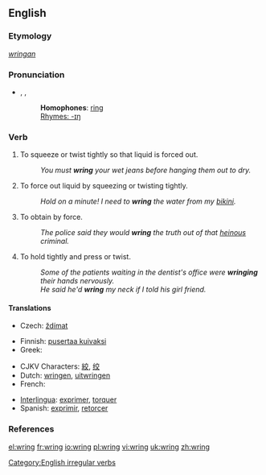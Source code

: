==English==

===Etymology===
{{OE.}} ''[[wringan]]''

===Pronunciation===
*{{AHD|rĭng}}, {{IPA|/ɹɪŋ/}}, {{SAMPA|/rIN/}}
*: '''Homophones''': [[ring]]
*: [[Rhymes:English:-ɪŋ|Rhymes: -ɪŋ]]

===Verb===
{{en-verb|wrings|wringing|'''[[wrang]]''' or '''[[wrung]]'''|wrung}}

# To squeeze or twist tightly so that liquid is forced out.
#: ''You must '''wring''' your wet jeans before hanging them out to dry.''
# To force out liquid by squeezing or twisting tightly.
#: ''Hold on a minute! I need to '''wring''' the water from my [[bikini]].''
# To obtain by force.
#: ''The police said they would '''wring''' the truth out of that [[heinous]] criminal.''
# To hold tightly and press or twist.
#: ''Some of the patients waiting in the dentist's office were '''wringing''' their hands nervously.''
#: ''He said he'd '''wring''' my neck if I told his girl friend.''

====Translations====
{{trans-top|to squeeze or twist tightly so that liquid is forced out}}
*Czech: [[ždímat]]
{{trans-mid}}
*Finnish: [[pusertaa kuivaksi]]
*Greek: {{trad|el|στείβω}}
{{trans-bottom}}

{{top}}
*CJKV Characters: [[絞]], [[绞]]
*Dutch: [[wringen]], [[uitwringen]]
*French: {{trad|fr|tordre}}
{{mid}}
*[[Interlingua]]: [[exprimer]], [[torquer]]
*Spanish: [[exprimir]], [[retorcer]]
{{bottom}}

===References===
{{R:Century 1911}}
{{R:Webster 1913}}

[[Category:English irregular verbs]]

[[el:wring]]
[[fr:wring]]
[[io:wring]]
[[pl:wring]]
[[vi:wring]]
[[uk:wring]]
[[zh:wring]]